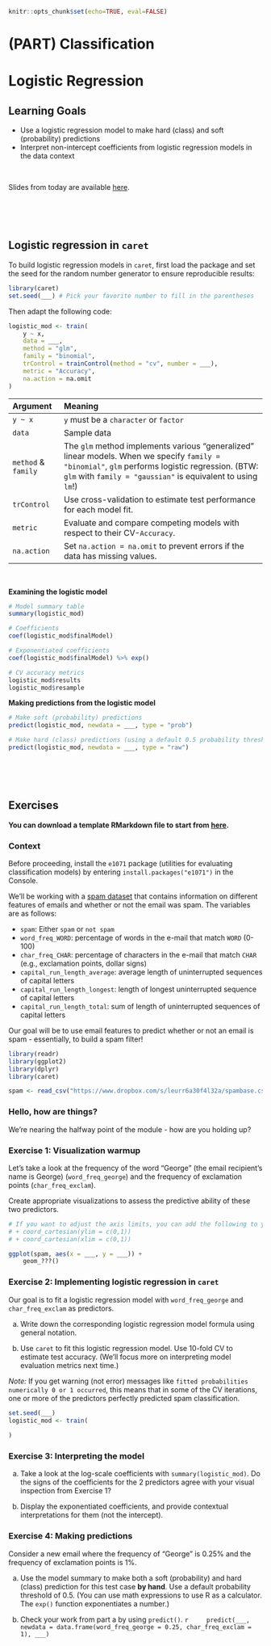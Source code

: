 ```r
knitr::opts_chunk$set(echo=TRUE, eval=FALSE)
```

# (PART) Classification {-}

# Logistic Regression

## Learning Goals {-}

- Use a logistic regression model to make hard (class) and soft (probability) predictions
- Interpret non-intercept coefficients from logistic regression models in the data context

<br>

Slides from today are available [here](https://docs.google.com/presentation/d/1_i_iDhSdVTbGm6Tw4z-gnJ6kN0qEC0HZ3F8R_Nl83zw/edit?usp=sharing).



<br><br><br>



## Logistic regression in `caret` {-}

To build logistic regression models in `caret`, first load the package and set the seed for the random number generator to ensure reproducible results:

```r
library(caret)
set.seed(___) # Pick your favorite number to fill in the parentheses
```

Then adapt the following code:

```r
logistic_mod <- train(
    y ~ x,
    data = ___,
    method = "glm",
    family = "binomial",
    trControl = trainControl(method = "cv", number = ___),
    metric = "Accuracy",
    na.action = na.omit
)
```

Argument                Meaning
----------------------- -----------------
`y ~ x`                 `y` must be a `character` or `factor`
`data`                  Sample data
`method` & `family`     The `glm` method implements various "generalized" linear models. When we specify `family = "binomial"`, `glm` performs logistic regression. (BTW: `glm` with `family = "gaussian"` is equivalent to using `lm`!)
`trControl`             Use cross-validation to estimate test performance for each model fit.
`metric`                Evaluate and compare competing models with respect to their CV-`Accuracy`.
`na.action`             Set `na.action = na.omit` to prevent errors if the data has missing values.

<br>

**Examining the logistic model**

```r
# Model summary table
summary(logistic_mod)

# Coefficients
coef(logistic_mod$finalModel)

# Exponentiated coefficients
coef(logistic_mod$finalModel) %>% exp()

# CV accuracy metrics
logistic_mod$results
logistic_mod$resample
```

**Making predictions from the logistic model**

```r
# Make soft (probability) predictions
predict(logistic_mod, newdata = ___, type = "prob")

# Make hard (class) predictions (using a default 0.5 probability threshold)
predict(logistic_mod, newdata = ___, type = "raw")
```



<br><br><br>



## Exercises {-}

**You can download a template RMarkdown file to start from [here](template_rmds/09-logistic-regression.Rmd).**

### Context {-}

Before proceeding, install the `e1071` package (utilities for evaluating classification models) by entering `install.packages("e1071")` in the Console. 

We'll be working with a [spam dataset](https://archive.ics.uci.edu/ml/datasets/Spambase) that contains information on different features of emails and whether or not the email was spam. The variables are as follows:

- `spam`: Either `spam` or `not spam`
- `word_freq_WORD`: percentage of words in the e-mail that match `WORD` (0-100)
- `char_freq_CHAR`: percentage of characters in the e-mail that match `CHAR` (e.g., exclamation points, dollar signs)
- `capital_run_length_average`: average length of uninterrupted sequences of capital letters
- `capital_run_length_longest`: length of longest uninterrupted sequence of capital letters
- `capital_run_length_total`: sum of length of uninterrupted sequences of capital letters

Our goal will be to use email features to predict whether or not an email is spam - essentially, to build a spam filter!

```r
library(readr)
library(ggplot2)
library(dplyr)
library(caret)

spam <- read_csv("https://www.dropbox.com/s/leurr6a30f4l32a/spambase.csv?dl=1")
```


### Hello, how are things? {-}

We're nearing the halfway point of the module - how are you holding up?


### Exercise 1: Visualization warmup {-}

Let's take a look at the frequency of the word "George" (the email recipient's name is George) (`word_freq_george`) and the frequency of exclamation points (`char_freq_exclam`). 

Create appropriate visualizations to assess the predictive ability of these two predictors. 

```r
# If you want to adjust the axis limits, you can add the following to your plot:
# + coord_cartesian(ylim = c(0,1))
# + coord_cartesian(xlim = c(0,1))

ggplot(spam, aes(x = ___, y = ___)) +
    geom_???()
```



### Exercise 2: Implementing logistic regression in `caret` {-}

Our goal is to fit a logistic regression model with `word_freq_george` and `char_freq_exclam` as predictors.

a. Write down the corresponding logistic regression model formula using general notation.

b. Use `caret` to fit this logistic regression model. Use 10-fold CV to estimate test accuracy. (We'll focus more on interpreting model evaluation metrics next time.)

*Note:* If you get warning (not error) messages like `fitted probabilities numerically 0 or 1 occurred`, this means that in some of the CV iterations, one or more of the predictors perfectly predicted spam classification.

```r
set.seed(___)
logistic_mod <- train(
    
)
```


### Exercise 3: Interpreting the model {-}

a. Take a look at the log-scale coefficients with `summary(logistic_mod)`. Do the signs of the coefficients for the 2 predictors agree with your visual inspection from Exercise 1?

b. Display the exponentiated coefficients, and provide contextual interpretations for them (not the intercept).


### Exercise 4: Making predictions {-}

Consider a new email where the frequency of "George" is 0.25% and the frequency of exclamation points is 1%.

a. Use the model summary to make both a soft (probability) and hard (class) prediction for this test case **by hand**. Use a default probability threshold of 0.5. (You can use math expressions to use R as a calculator. The `exp()` function exponentiates a number.)

b. Check your work from part a by using `predict()`.
    ```r
    predict(___, newdata = data.frame(word_freq_george = 0.25, char_freq_exclam = 1), ___)
    ```




